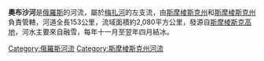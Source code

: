 {{Infobox River | river_name = 奧布沙河
  | image_name =
  | caption =
  | origin = [[Smolensk_Highland|Smolensk Highland]]
  | mouth = [[梅扎河|梅扎河]]
  | basin_countries = {{RUS}}
  | length = 153 km
  | elevation =
  | discharge = 11.5 m³/s
  | watershed = 2,080 km²
}}
'''奧布沙河'''是[[俄羅斯|俄羅斯]]的河流，屬於[[梅扎河|梅扎河]]的左支流，由[[斯摩棱斯克州|斯摩棱斯克州]]和[[斯摩棱斯克州|斯摩棱斯克州]]負責管轄，河道全長153公里，流域面積約2,080平方公里，發源自[[斯摩棱斯克高地|斯摩棱斯克高地]]，河水主要來自融雪，每年十一月至翌年四月結冰。

{{Russia-geo-stub}}
[[Category:俄羅斯河流|Category:俄羅斯河流]]
[[Category:斯摩棱斯克州河流|Category:斯摩棱斯克州河流]]